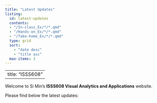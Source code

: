 ```yaml
---
title: "Latest Updates"
listing:
  id: latest-updates
  contents:
  - "/In-class_Ex/*/*.qmd"
  - "/Hands-on_Ex/*/*.qmd"
  - "/Take-home_Ex/*/*.qmd"
  type: grid
  sort:
    - "date desc"
    - "title asc"
  max-items: 3
---
```


---
title: "ISSS608"
---
Welcome to Si Min's **ISSS608 Visual Analytics and Applications** website.

Please find below the latest updates:
